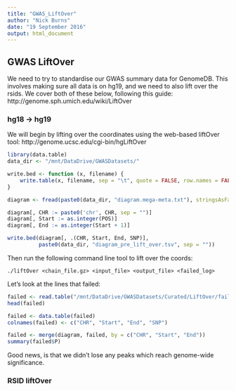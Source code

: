 ```yaml
---
title: "GWAS_LiftOver"
author: "Nick Burns"
date: "19 September 2016"
output: html_document
---
```


## GWAS LiftOver  

We need to try to standardise our GWAS summary data for GenomeDB. This involves making sure all data is on hg19, and we need to also lift over the rsids. We cover both of these below, following this guide: http://genome.sph.umich.edu/wiki/LiftOver  

### hg18 -> hg19  

We will begin by lifting over the coordinates using the web-based liftOver tool: http://genome.ucsc.edu/cgi-bin/hgLiftOver  

```r
library(data.table)
data_dir <- "/mnt/DataDrive/GWASDatasets/"

write.bed <- function (x, filename) {
    write.table(x, filename, sep = "\t", quote = FALSE, row.names = FALSE, col.names = FALSE)
}

diagram <- fread(paste0(data_dir, "diagram.mega-meta.txt"), stringsAsFactors = FALSE)

diagram[, CHR := paste0('chr', CHR, sep = "")]
diagram[, Start := as.integer(POS)]
diagram[, End := as.integer(Start + 1)]

write.bed(diagram[, .(CHR, Start, End, SNP)],
          paste0(data_dir, "diagram_pre_lift_over.tsv", sep = ""))
```

Then run the following command line tool to lift over the coords:

```
./liftOver <chain_file.gz> <input_file> <output_file> <failed_log>
```


Let's look at the lines that failed:

```r
failed <- read.table("/mnt/DataDrive/GWASDatasets/Curated/LiftOver/failed_covnersion.bed")
head(failed)

failed <- data.table(failed)
colnames(failed) <- c("CHR", "Start", "End", "SNP")

failed <- merge(diagram, failed, by = c("CHR", "Start", "End"))
summary(failed$P)
```

Good news, is that we didn't lose any peaks which reach genome-wide significance.


### RSID liftOver  

